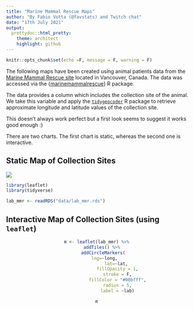 ```yaml
---
title: "Marine Mammal Rescue Maps"
author: "By Fabio Votta (@favstats) and Twitch chat"
date: "17th July 2021"
output:
  prettydoc::html_pretty:
    theme: architect
    highlight: github
---
```


```r
knitr::opts_chunk$set(echo =F, message = F, warning = F)
```

The following maps have been created using animal patients data from the [Marine Mammal Rescue site](https://mmrpatients.org/) located in Vancouver, Canada. The data was accessed via the {[marinemammalrescue](https://github.com/kierisi/marinemammalrescue)} R package.

The data provides a column which includes the collection site of the animal. We take this variable and apply the [`tidygeocoder`](https://jessecambon.github.io/tidygeocoder/) R package to retrieve approximate longitude and latitude values of the collection site. 

This doesn't always work perfect but a first look seems to suggest it works good enough :)

There are two charts. The first chart is static, whereas the second one is interactive. 

## Static Map of Collection Sites

![](img/plot_with_logo.png)




```r
library(leaflet)
library(tidyverse)

lab_mmr <- readRDS("data/lab_mmr.rds")
```


## Interactive Map of Collection Sites (using `leaflet`)

<center>

```r
m <- leaflet(lab_mmr) %>% 
    addTiles() %>% 
    addCircleMarkers(
      lng=~long, 
               lat=~lat, 
               fillOpacity = 1,
               stroke = F,
               fillColor = "#00bfff",
               radius = 5,
               label = ~lab)

m 
```

</center>



